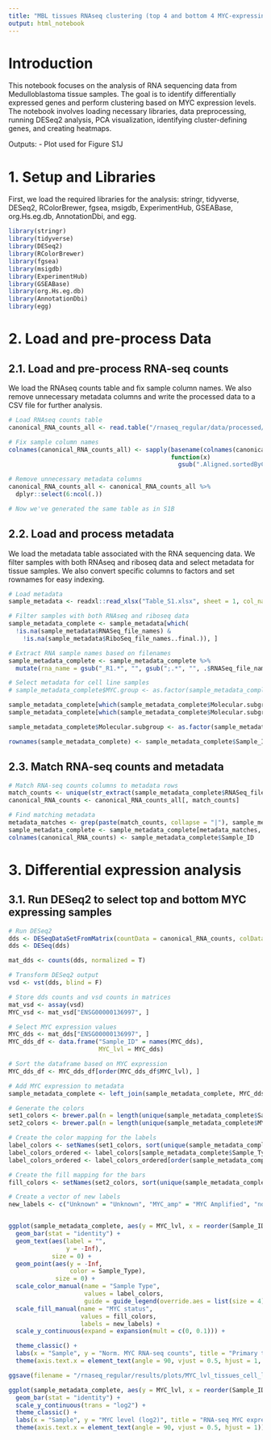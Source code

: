 ```yaml
---
title: "MBL tissues RNAseq clustering (top 4 and bottom 4 MYC-expressing samples)"
output: html_notebook
---
```


# Introduction

This notebook focuses on the analysis of RNA sequencing data from Medulloblastoma tissue samples. The goal is to identify differentially expressed genes and perform clustering based on MYC expression levels. The notebook involves loading necessary libraries, data preprocessing, running DESeq2 analysis, PCA visualization, identifying cluster-defining genes, and creating heatmaps.

Outputs:
- Plot used for Figure S1J


# 1. Setup and Libraries

First, we load the required libraries for the analysis: stringr, tidyverse, DESeq2, RColorBrewer, fgsea, msigdb, ExperimentHub, GSEABase, org.Hs.eg.db, AnnotationDbi, and egg.

```r
library(stringr)
library(tidyverse)
library(DESeq2)
library(RColorBrewer)
library(fgsea)
library(msigdb)
library(ExperimentHub)
library(GSEABase)
library(org.Hs.eg.db)
library(AnnotationDbi)
library(egg)
```

# 2. Load and pre-process Data

## 2.1. Load and pre-process RNA-seq counts

We load the RNAseq counts table and fix sample column names. We also remove unnecessary metadata columns and write the processed data to a CSV file for further analysis.

```r
# Load RNAseq counts table
canonical_RNA_counts_all <- read.table("/rnaseq_regular/data/processed/featurecounts/medullo_allsamples.counts", check.names = F)

# Fix sample column names
colnames(canonical_RNA_counts_all) <- sapply(basename(colnames(canonical_RNA_counts_all)),
                                             function(x)
                                               gsub(".Aligned.sortedByCoord.out.bam", "", x)) 

# Remove unnecessary metadata columns
canonical_RNA_counts_all <- canonical_RNA_counts_all %>%
  dplyr::select(6:ncol(.))

# Now we've generated the same table as in S1B
```

## 2.2. Load and process metadata

We load the metadata table associated with the RNA sequencing data. We filter samples with both RNAseq and riboseq data and select metadata for tissue samples. We also convert specific columns to factors and set rownames for easy indexing.

```r
# Load metadata
sample_metadata <- readxl::read_xlsx("Table_S1.xlsx", sheet = 1, col_names = T, skip = 2, .name_repair = "universal")

# Filter samples with both RNAseq and riboseq data
sample_metadata_complete <- sample_metadata[which(
  !is.na(sample_metadata$RNASeq_file_names) &
    !is.na(sample_metadata$RiboSeq_file_names..final.)), ]

# Extract RNA sample names based on filenames
sample_metadata_complete <- sample_metadata_complete %>%
  mutate(rna_name = gsub("_R1.*", "", gsub(";.*", "", .$RNASeq_file_names)))

# Select metadata for cell line samples
# sample_metadata_complete$MYC.group <- as.factor(sample_metadata_complete$MYC.group)

sample_metadata_complete[which(sample_metadata_complete$Molecular.subgroup == "Group 4"), ]$Molecular.subgroup = "G4" 
sample_metadata_complete[which(sample_metadata_complete$Molecular.subgroup == "Group 3"), ]$Molecular.subgroup = "G3" 

sample_metadata_complete$Molecular.subgroup <- as.factor(sample_metadata_complete$Molecular.subgroup)

rownames(sample_metadata_complete) <- sample_metadata_complete$Sample_ID
```

## 2.3. Match RNA-seq counts and metadata

```r
# Match RNA-seq counts columns to metadata rows
match_counts <- unique(str_extract(sample_metadata_complete$RNASeq_file_names, str_c(colnames(canonical_RNA_counts_all), collapse = "|")))
canonical_RNA_counts <- canonical_RNA_counts_all[, match_counts]

# Find matching metadata
metadata_matches <- grep(paste(match_counts, collapse = "|"), sample_metadata_complete$RNASeq_file_names)
sample_metadata_complete <- sample_metadata_complete[metadata_matches, ]
colnames(canonical_RNA_counts) <- sample_metadata_complete$Sample_ID
```

# 3. Differential expression analysis

## 3.1. Run DESeq2 to select top and bottom MYC expressing samples
```r
# Run DESeq2
dds <- DESeqDataSetFromMatrix(countData = canonical_RNA_counts, colData = sample_metadata_complete, design = ~ MYC_status)
dds <- DESeq(dds)

mat_dds <- counts(dds, normalized = T)

# Transform DESeq2 output
vsd <- vst(dds, blind = F)

# Store dds counts and vsd counts in matrices
mat_vsd <- assay(vsd)
MYC_vsd <- mat_vsd["ENSG00000136997", ]
```

```r
# Select MYC expression values
MYC_dds <- mat_dds["ENSG00000136997", ]
MYC_dds_df <- data.frame("Sample_ID" = names(MYC_dds), 
                         MYC_lvl = MYC_dds)

# Sort the dataframe based on MYC expression
MYC_dds_df <- MYC_dds_df[order(MYC_dds_df$MYC_lvl), ]

# Add MYC expression to metadata
sample_metadata_complete <- left_join(sample_metadata_complete, MYC_dds_df)
```

```r
# Generate the colors
set1_colors <- brewer.pal(n = length(unique(sample_metadata_complete$Sample_Type)), name = "Set1")
set2_colors <- brewer.pal(n = length(unique(sample_metadata_complete$MYC_status)), name = "Set2")

# Create the color mapping for the labels
label_colors <- setNames(set1_colors, sort(unique(sample_metadata_complete$Sample_Type)))
label_colors_ordered <- label_colors[sample_metadata_complete$Sample_Type]
label_colors_ordered <- label_colors_ordered[order(sample_metadata_complete$MYC_lvl, decreasing = TRUE)]

# Create the fill mapping for the bars
fill_colors <- setNames(set2_colors, sort(unique(sample_metadata_complete$MYC_status)))

# Create a vector of new labels
new_labels <- c("Unknown" = "Unknown", "MYC_amp" = "MYC Amplified", "not_amp" = "Not Amplified", "MYC_gain" = "MYC Gain")


ggplot(sample_metadata_complete, aes(y = MYC_lvl, x = reorder(Sample_ID, -MYC_lvl), fill = MYC_status)) +
  geom_bar(stat = "identity") +
  geom_text(aes(label = "", 
                y = -Inf), 
            size = 0) +
  geom_point(aes(y = -Inf, 
                 color = Sample_Type), 
             size = 0) +
  scale_color_manual(name = "Sample Type",
                     values = label_colors,
                     guide = guide_legend(override.aes = list(size = 4))) +
  scale_fill_manual(name = "MYC status",
                    values = fill_colors,
                    labels = new_labels) +
  scale_y_continuous(expand = expansion(mult = c(0, 0.1))) +

  theme_classic() +
  labs(x = "Sample", y = "Norm. MYC RNA-seq counts", title = "Primary tissues and cell lines with matching Ribo-seq data") +
  theme(axis.text.x = element_text(angle = 90, vjust = 0.5, hjust = 1, color = label_colors_ordered))

ggsave(filename = "/rnaseq_regular/results/plots/MYC_lvl_tissues_cell_lines.pdf", width = unit(7, "inch"), height=unit(5, "inch"))

```

```r
ggplot(sample_metadata_complete, aes(y = MYC_lvl, x = reorder(Sample_ID, -MYC_lvl), fill = )) +
  geom_bar(stat = "identity") +
  scale_y_continuous(trans = "log2") +
  theme_classic() +
  labs(x = "Sample", y = "MYC level (log2)", title = "RNA-seq MYC expression, normalized") +
  theme(axis.text.x = element_text(angle = 90, vjust = 0.5, hjust = 1))
```




